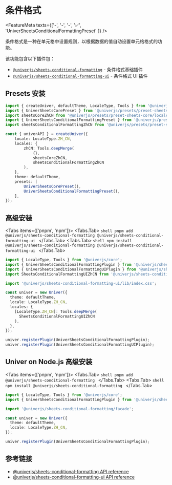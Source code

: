 
# 条件格式

<FeatureMeta texts={['-', '-', '-', '✅', 'UniverSheetsConditionalFormattingPreset' ]} />

条件格式是一种在单元格中设置规则，以根据数据的值自动设置单元格格式的功能。

该功能包含以下插件包：

* [`@univerjs/sheets-conditional-formatting`](https://www.npmjs.com/package/@univerjs/sheets-conditional-formatting/README) - 条件格式基础插件
* [`@univerjs/sheets-conditional-formatting-ui`](https://www.npmjs.com/package/@univerjs/sheets-conditional-formatting-ui/README) - 条件格式 UI 插件

## Presets 安装

```ts {4-5,13,19}
import { createUniver, defaultTheme, LocaleType, Tools } from '@univerjs/presets';
import { UniverSheetsCorePreset } from '@univerjs/presets/preset-sheets-core';
import sheetsCoreZhCN from '@univerjs/presets/preset-sheets-core/locales/zh-CN';
import { UniverSheetsConditionalFormattingPreset } from '@univerjs/presets/preset-sheets-conditional-formatting';
import sheetsConditionalFormattingZhCN from '@univerjs/presets/preset-sheets-conditional-formatting/locales/zh-CN';

const { univerAPI } = createUniver({
    locale: LocaleType.ZH_CN,
    locales: {
        zhCN: Tools.deepMerge(
            {},
            sheetsCoreZhCN,
            sheetsConditionalFormattingZhCN 
        ),
    },
    theme: defaultTheme,
    presets: [
        UniverSheetsCorePreset(),
        UniverSheetsConditionalFormattingPreset(),
    ],
});
```

## 高级安装

<Tabs items={['pnpm', 'npm']}>
  <Tabs.Tab>
    ```shell
    pnpm add @univerjs/sheets-conditional-formatting @univerjs/sheets-conditional-formatting-ui
    ```
  </Tabs.Tab>
  <Tabs.Tab>
    ```shell
    npm install @univerjs/sheets-conditional-formatting @univerjs/sheets-conditional-formatting-ui
    ```
  </Tabs.Tab>
</Tabs>

```typescript {2-4,6,8,13,18-19}
import { LocaleType, Tools } from '@univerjs/core';
import { UniverSheetsConditionalFormattingPlugin } from '@univerjs/sheets-conditional-formatting';
import { UniverSheetsConditionalFormattingUIPlugin } from '@univerjs/sheets-conditional-formatting-ui';
import SheetsConditionalFormattingUIZhCN from '@univerjs/sheets-conditional-formatting-ui/locale/zh-CN';

import '@univerjs/sheets-conditional-formatting-ui/lib/index.css';

const univer = new Univer({
  theme: defaultTheme,
  locale: LocaleType.ZH_CN,
  locales: {
    [LocaleType.ZH_CN]: Tools.deepMerge(
      SheetsConditionalFormattingUIZhCN
    ),
  },
});

univer.registerPlugin(UniverSheetsConditionalFormattingPlugin);
univer.registerPlugin(UniverSheetsConditionalFormattingUIPlugin);
```

## Univer on Node.js 高级安装

<Tabs items={['pnpm', 'npm']}>
  <Tabs.Tab>
    ```shell
    pnpm add @univerjs/sheets-conditional-formatting
    ```
  </Tabs.Tab>
  <Tabs.Tab>
    ```shell
    npm install @univerjs/sheets-conditional-formatting
    ```
  </Tabs.Tab>
</Tabs>

```typescript {2,4,11}
import { LocaleType, Tools } from '@univerjs/core';
import { UniverSheetsConditionalFormattingPlugin } from '@univerjs/sheets-conditional-formatting';

import '@univerjs/sheets-conditional-formatting/facade';

const univer = new Univer({
  theme: defaultTheme,
  locale: LocaleType.ZH_CN,
});

univer.registerPlugin(UniverSheetsConditionalFormattingPlugin);
```

## 参考链接

* [@univerjs/sheets-conditional-formatting API reference](/typedoc/@univerjs/sheets-conditional-formatting/README)
* [@univerjs/sheets-conditional-formatting-ui API reference](/typedoc/@univerjs/sheets-filter-ui/README)

